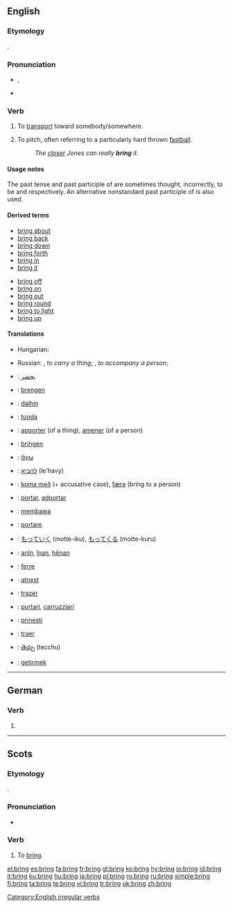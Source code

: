 ==English==

{{rank|c.|strong|dead|399|bring|returned|seems|soul}}

===Etymology===
{{OE.}} {{term|bringan|lang=ang}}.

===Pronunciation===
*{{IPA|/ˈbɹɪŋ/}}, {{SAMPA|/"brIN/}}
*{{audio|en-us-bring.ogg|Audio (US)}}
*:{{rhymes|ɪŋ}}

===Verb===
{{en-verb|brings|bringing|brought|brought}}

# {{transitive}} To [[transport]] toward somebody/somewhere.
# {{baseball}} To pitch, often referring to a particularly hard thrown [[fastball]].
#: ''The [[closer]] Jones can really '''bring''' it.''

====Usage notes====
The past tense and past participle of {{term|bring}} are sometimes thought, incorrectly, to be {{term|brang}} and {{term|brung}} respectively. An alternative nonstandard past participle of {{term|broughten}} is also used.

====Derived terms====
{{rel-top|terms derived from "bring"}}
*[[bring about]]
*[[bring back]]
*[[bring down]]
*[[bring forth]]
*[[bring in]]
*[[bring it]]
{{rel-mid}}
*[[bring off]]
*[[bring on]]
*[[bring out]]
*[[bring round]]
*[[bring to light]]
*[[bring up]]
{{rel-bottom}}

====Translations====
{{trans-top|(transitive) to transport toward somebody/somewhere}}
* Hungarian: {{t|hu|hoz}}
{{trans-mid}}
* Russian: {{t|ru|приносить|sc=Cyrl|tr=prinosít'}} {{impf}}, {{t|ru|принести|sc=Cyrl|tr=prin'estí}} {{pf}} ''to carry a thing''; {{t|ru|приводить|sc=Cyrl|tr=prvodít'}} {{impf}}, {{t|ru|привести|sc=Cyrl|tr=priv'estí}} {{pf}} ''to accompany a person'';
{{trans-bottom}}

{{trans-top|baseball: to pitch, often referring to a particularly hard thrown fastball}}
{{trans-mid}}
{{trans-bottom}}

{{checktrans-top}}
*{{ttbc|Arabic}}: [[يحضر]]
*{{ttbc|Dutch}}: [[brengen]]
*{{ttbc|Filipino}}: [[dalhín]]
*{{ttbc|Finnish}}: [[tuoda]]
*{{ttbc|French}}: [[apporter]] (of a thing), [[amener]] (of a person)
*{{ttbc|German}}: [[bringen]]
*{{ttbc|Greek, Ancient}}: [[ἄγω]]
*{{ttbc|Hebrew}}: [[להביא]] (le'havy)
*{{ttbc|Icelandic}}: [[koma með]] (+ accusative case), [[færa]] (bring to a person)
*{{ttbc|Ido}}: [[portar]], [[adportar]]
*{{ttbc|Indonesian}}: [[bawa|membawa]]
*{{ttbc|Italian}}: [[portare]]
{{checktrans-mid}}
*{{ttbc|Japanese}}: [[もっていく]] (motte-iku), [[もってくる]] (motte-kuru)
*{{ttbc|Kurdish}}: [[anîn]], [[înan]], [[hênan]]
*{{ttbc|Latin}}: [[ferre]]
*{{ttbc|Latvian}}: [[atnest]]
*{{ttbc|Portuguese}}: [[trazer]]
*{{ttbc|Sicilian}}: [[purtari]], [[carruzziari]]
*{{ttbc|Slovene}}: [[prinesti]]
*{{ttbc|Spanish}}: [[traer]]
*{{ttbc|Telugu}}: [[తెచ్చు]] (tecchu)
*{{ttbc|Turkish}}: [[getirmek]]
{{checktrans-bottom}}

[[Category:English irregular verbs]]

----

==German==

===Verb===
{{infl|de|verb form}}

# {{form of|The imperative of second-person singular|[[bringen]]}}

----

==Scots==

===Etymology===
{{OE.|sco}} {{term|bringan|lang=ang}}.

===Pronunciation===
*{{IPA|/brɪŋ/}}

===Verb===
{{sco-verb|brings|bringin|brocht}}

# To [[#English|bring]].

[[el:bring]]
[[es:bring]]
[[fa:bring]]
[[fr:bring]]
[[gl:bring]]
[[ko:bring]]
[[hy:bring]]
[[io:bring]]
[[id:bring]]
[[it:bring]]
[[ku:bring]]
[[hu:bring]]
[[ja:bring]]
[[pl:bring]]
[[ro:bring]]
[[ru:bring]]
[[simple:bring]]
[[fi:bring]]
[[ta:bring]]
[[te:bring]]
[[vi:bring]]
[[tr:bring]]
[[uk:bring]]
[[zh:bring]]